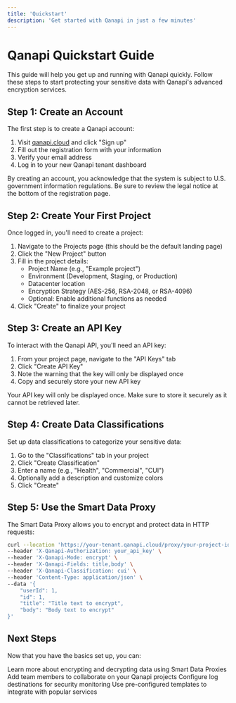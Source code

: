 ```yaml
---
title: 'Quickstart'
description: 'Get started with Qanapi in just a few minutes'
---
```


# Qanapi Quickstart Guide

This guide will help you get up and running with Qanapi quickly. Follow these steps to start protecting your sensitive data with Qanapi's advanced encryption services.

## Step 1: Create an Account

The first step is to create a Qanapi account:

1. Visit [qanapi.cloud](https://qanapi.cloud) and click "Sign up"
2. Fill out the registration form with your information
3. Verify your email address
4. Log in to your new Qanapi tenant dashboard

<Info>
By creating an account, you acknowledge that the system is subject to U.S. government information regulations. Be sure to review the legal notice at the bottom of the registration page.
</Info>

## Step 2: Create Your First Project

Once logged in, you'll need to create a project:

1. Navigate to the Projects page (this should be the default landing page)
2. Click the "New Project" button
3. Fill in the project details:
   - Project Name (e.g., "Example project")
   - Environment (Development, Staging, or Production)
   - Datacenter location
   - Encryption Strategy (AES-256, RSA-2048, or RSA-4096)
   - Optional: Enable additional functions as needed
4. Click "Create" to finalize your project

## Step 3: Create an API Key

To interact with the Qanapi API, you'll need an API key:

1. From your project page, navigate to the "API Keys" tab
2. Click "Create API Key"
3. Note the warning that the key will only be displayed once
4. Copy and securely store your new API key

<Warning>
Your API key will only be displayed once. Make sure to store it securely as it cannot be retrieved later.
</Warning>

## Step 4: Create Data Classifications

Set up data classifications to categorize your sensitive data:

1. Go to the "Classifications" tab in your project
2. Click "Create Classification"
3. Enter a name (e.g., "Health", "Commercial", "CUI")
4. Optionally add a description and customize colors
5. Click "Create"

## Step 5: Use the Smart Data Proxy

The Smart Data Proxy allows you to encrypt and protect data in HTTP requests:

```bash
curl --location 'https://your-tenant.qanapi.cloud/proxy/your-project-id' \
--header 'X-Qanapi-Authorization: your_api_key' \
--header 'X-Qanapi-Mode: encrypt' \
--header 'X-Qanapi-Fields: title,body' \
--header 'X-Qanapi-Classification: cui' \
--header 'Content-Type: application/json' \
--data '{
    "userId": 1,
    "id": 1,
    "title": "Title text to encrypt",
    "body": "Body text to encrypt"
}'
```

## Next Steps

Now that you have the basics set up, you can:

<CardGroup cols={2}>
  <Card
    title="Explore Data Proxies"
    icon="network-wired"
    href="/api/data-proxies/overview"
  >
    Learn more about encrypting and decrypting data using Smart Data Proxies
  </Card>
  <Card
    title="Manage Your Team"
    icon="users"
    href="/administration/team-management"
  >
    Add team members to collaborate on your Qanapi projects
  </Card>
  <Card
    title="Set Up Logging"
    icon="chart-line"
    href="/administration/log-destinations"
  >
    Configure log destinations for security monitoring
  </Card>
  <Card
    title="Integrate Templates"
    icon="puzzle-piece"
    href="/administration/templates"
  >
    Use pre-configured templates to integrate with popular services
  </Card>
</CardGroup>
